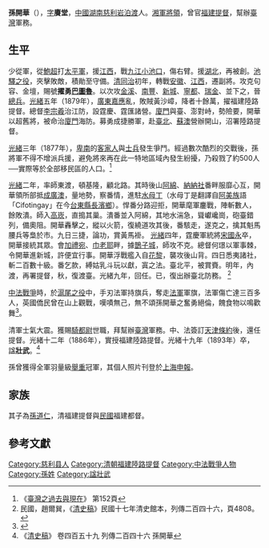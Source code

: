 '''孫開華'''（{{bd|約1840年||1893年|}}），[[表字|字]]'''賡堂'''，[[中國|中國]][[湖南|湖南]][[慈利|慈利]][[岩泊渡|岩泊渡]]人。[[湘軍|湘軍]][[將領|將領]]，曾官[[福建|福建]][[提督|提督]]，幫辦[[臺灣|臺灣]]軍務。

== 生平 ==
少從軍，從[[鮑超|鮑超]]打[[太平軍|太平軍]]，援[[江西|江西]]，戰[[九江|九江]][[小池口|小池口]]，傷右臂。援[[湖北|湖北]]，再被創。[[池驛之役|池驛之役]]，夾擊敗敵，積勛至守備。[[清|清]][[同治|同治]]初年，轉戰[[安徽|安徽]]、[[江西|江西]]，遷副將。攻克句容、金壇，賜號'''擢勇[[巴圖魯|巴圖魯]]'''。以次攻[[金溪|金溪]]、[[南豐|南豐]]、[[黎川縣|新城]]、[[寧都|寧都]]、[[瑞金|瑞金]]、並下之，晉[[總兵|總兵]]。[[光緒|光緒]]五年（1879年），[[廣東|廣東]][[梅州市|嘉應]]亂，敗賊黃沙嶂，降者十餘萬，擢福建陸路提督。總督[[李宗羲|李宗羲]]治江防，設霆慶、霆匯諸營。[[廈門|廈門]]與臺、澎對峙，勢險要，開華以超舊將，被命治[[廈門|廈門]]海防。募勇成捷勝軍，赴[[臺北市|臺北]]、[[蘇澳鎮_(臺灣)|蘇澳]]營辦開山，沼署陸路提督。

[[光緒|光緒]]三年（1877年），[[臺東縣|卑南]]的[[客家人|客家人]]與[[士兵|士兵]]發生爭鬥。經過數次酷烈的交戰後，孫將軍不得不增派兵援，避免將來再在此一特地區域內發生紛擾，乃殺戮了約500人──實際等於全部移民區的人口。<ref>《[[臺灣之過去與現在|臺灣之過去與現在]]》 第152頁</ref>

[[光緒|光緒]]二年，率師東渡，頓基隆，顧北路。其時後山[[阿綿|阿綿]]、[[納納社|納納社]]番畔服靡心互，開華領所部抵[[成廣澳|成廣澳]]，量地勢，察番情，進駐[[水母丁|水母丁]]（水母丁是翻譯自[[阿美族|阿美族]]語「Cifotingay」在今[[台東縣|台東縣]][[長濱鄉|長濱鄉]]）。悍番分路迎拒，開華麾軍鏖戰，陣斬數人，餘敗潰。師入[[高崁|高崁]]，直搗其巢。潰番並入阿綿，其地水湍急，聳巘巉崗，砲臺錯列，備奧阻。開華轟擊之，縱以火箭，復繞道攻其後，番駭走，遂克之，擒其魁馬腰兵等梟於市。九日三捷，論功，賞黃馬褂。
[[光緒|光緒]]四年，霆慶軍統將[[宋國永|宋國永]]卒，開華接統其眾。會[[加禮宛|加禮宛]]、[[巾老耶|巾老耶]]畔，據[[鵲子城|鵲子城]]，師攻不克。總督何璟以軍事棘，令開華進新城，許便宜行事。開華浮戰艦入自[[花黎|花黎]]，襲攻後山背。四日悉夷諸社，斬二百數十級。番乞款，縛姑乳斗玩以獻，寘之法。臺北平，被賞賚。明年，內渡，再署提督，秋，復渡臺。光緒九年，回任。已，復出辦臺北防務。
<ref>民國，趙爾巽，《[[清史稿|清史稿]]》民國十七年清史館本，列傳二百四十六，頁4808。</ref>

[[中法戰爭|中法戰爭]]時，於[[淡水之役|滬尾之役]]中，手刃法軍持旗兵，奪走[[法軍|法軍]]軍旗，法軍傷亡達三百多人，英國僑民曾在山上觀戰，嘆嘖無己，無不頌孫開華之奮勇絕倫，餽食物以鳴歡舞<ref>{{Cite web |url=http://www.rti.org.tw/taiwan/TaiwanHistory.aspx?id=82&Month=10 |title=法軍在淡水沙崙東北海岸登陸 中央廣播電台_歷史台灣 |access-date=2012-08-26 |archive-date=2012-12-23 |archive-url=https://archive.is/20121223023934/http://www.rti.org.tw/taiwan/TaiwanHistory.aspx?id=82&Month=10 |dead-url=no }}</ref>。

清軍士氣大震。獲賜[[騎都尉|騎都尉]]世職，拜幫辦[[臺灣|臺灣]]軍務。中、法簽訂[[天津條約|天津條約]]後，還任提督。光緒十二年（1886年），實授福建陸路提督。光緒十九年（1893年）卒，諡'''壯武'''。<ref>《[[清史稿|清史稿]]》 卷四百五十九 列傳二百四十六 孫開華</ref>

孫曾獲得全軍羽量級[[舉重|舉重]]冠軍，其個人照片刊登於[[上海|上海]][[申報|申報]]。

==家族==
其子為[[孫道仁|孫道仁]]，清福建提督與[[中華民國|民國]]福建都督。

==參考文獻==
{{reflist}}

[[Category:慈利县人|Category:慈利县人]]
[[Category:清朝福建陸路提督|Category:清朝福建陸路提督]]
[[Category:中法戰爭人物|Category:中法戰爭人物]]
[[Category:孫姓|Category:孫姓]]
[[Category:諡壯武|Category:諡壯武]]